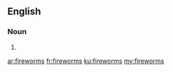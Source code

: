 ==English==

===Noun===
{{head|en}}

# {{plural of|fireworm}}

[[ar:fireworms]]
[[fr:fireworms]]
[[ku:fireworms]]
[[my:fireworms]]